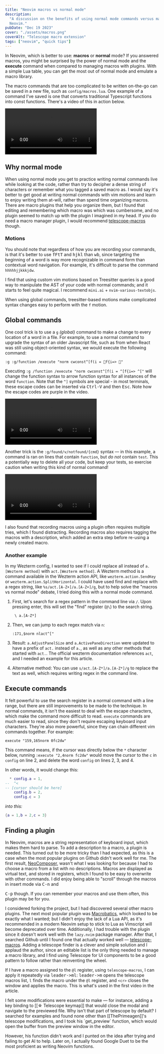 ```yaml
---
title: "Neovim macros vs normal mode"
description:
  "A discussion on the benefits of using normal mode commands versus macros in
  Neovim."
pubDate: "Dec 19 2023"
cover: "./assets/macros.png"
coverAlt: "Telescope macro extension"
tags: ["neovim", "quick tips"]
---
```



In Neovim, which is better to use: **macros** or **normal** mode? If you
answered macros, you might be surprised by the power of normal mode and the
**execute** command when compared to managing macros with plugins. With a simple
Lua table, you can get the most out of normal mode and emulate a macro library.

The macro commands that are too complicated to be written on-the-go can be saved
in a new file, such as `config/macros.lua`. One example of a command I've saved
is one that converts traditional Typescript functions into const functions.
There's a video of this in action below.

<video controls="" autoplay="" loop="true">
  <source src={macroVideo} type="video/webm" />
</video>

## Why normal mode

When using normal mode you get to practice writing normal commands live while
looking at the code, rather than try to decipher a dense string of characters or
remember what you tagged a saved macro as. I would say it's better to get good
at writing normal commands with vim motions and learn to enjoy writing them
at-will, rather than spend time organizing macros. There are macro plugins that
help you organize them, but I found that editing and remembering which macro was
which was cumbersome, and no plugin seemed to match up with the plugin I
imagined in my head. If you do need a macro manager plugin, I would recommend
[telescope-macros](https://github.com/svermeulen/vim-macrobatics) though.

### Motions

You should note that regardless of how you are recording your commands, is that
it's better to use <kbd>fFtT</kbd> and <kbd>hjkl</kbd> than <kbd>wb</kbd>, since
targeting the beginning of a word is way more recognizable in command form than
contextual word navigation. For example, it's difficult to parse the command
`hhhhhjjkkkjdw`.

I find that using custom vim motions based on Treesitter queries is a good way
to manipulate the AST of your code with normal commands; and it starts to feel
quite magical. I recommend `mini.ai` + `nvim-various-textobjs`.

When using global commands, treesitter-based motions make complicated syntax
changes easy to perform with the `f` motion.

## Global commands

One cool trick is to use a `g` _(global)_ command to make a change to every
location of a word in a file. For example, to use a normal command to upgrade
the syntax of an older Javascript file, such as from when React was still using
object-oriented syntax, we would execute the following command:

```vim
:g :g/function /execute "norm cwconst^[f(i = f{i=> "
```

Executing `:g /function /execute "norm cwconst^[f(i = ^[f{i=> ^["` will change
the function syntax to arrow function syntax for all instances of the word
`function`. Note that the `^]` symbols are special - in most terminals, these
escape codes can be inserted via <kbd>Ctrl-V</kbd> and then <kbd>Esc</kbd>. Note
how the escape codes are purple in the video.

<video controls="" autoplay="" loop="true">
  <source src={macroVideo2} type="video/webm" />
</video>

Another trick is the `:g/found/v/notfound/{cmd}` syntax &mdash; in this example,
a command is ran on lines that contain `function`, but _do not_ contain `test`.
This a potentially way to delete all your code, but keep your tests, so exercise
caution when writing this kind of normal command!

<video controls="" autoplay="" loop="true">
  <source src={globalVideo} type="video/webm" />
</video>

I also found that recording macros using a plugin often requires multiple tries,
which I found distracting. Recording macros also requires tagging the macros
with a description, which added an extra step before re-using a newly created
macro.

### Another example

In my Wezterm config, I wanted to see if I could replace all instead of
`a.[Wezterm method]` with `act.[Wezterm method]`. A Wezterm method is a command
available in the Wezterm action API, like `wezterm.action.SendKey` or
`wezterm.action.SplitHorizontal`. I could have used find and replace with a
regex string, like `%s/act.[A-Z+]/a.[A-Z+]/g`, but to help solve the "macros vs
normal mode" debate, I tried doing this with a normal mode command.

1. First, let's search for a regex pattern in the command line via `/`. Upon
   pressing enter, this will set the "find" register (`@\`) to the search
   string.

   ```regex
    \ a.[A-Z*]
   ```

1. Then, we can jump to each regex match via `n`:

   ```vim
   :171,$norm nlact^["
   ```

1. Result: `a.AdjustPanelSize` and `a.ActivePaneDirection` were updated to have
   a prefix of `act.` instead of `a.`, as well as any other methods that started
   with `act.`. The official wezterm documentation references `act`, and I
   needed an example for this article.

1. Alternative method: You can use `s/act.[A-Z*]/a.[A-Z*]/g` to replace the text
   as well, which requires writing regex in the command line.

## Execute commands

It felt powerful to use the search register in a normal command with a line
range, but there are still improvements to be made to the technique. In normal
commands, it isn't the easiest to deal with the escape characters, which make
the command more difficult to read. `execute` commands are much easier to read,
since they don't require escaping keyboard input characters. They're also more
powerful, since they can chain different vim commands together. For example:

```vim
execute "159,165norm 0fc2dw"
```

This command means, if the cursor was directly below the `*` character below,
running `:execute "2,4norm fc2dw"` would move the cursor to the `c` in `config`
on line 2, and delete the word `config` on lines 2, 3, and 4.

In other words, it would change this:

```lua annotate
  * config.a = 1,
--  ^<
-- [cursor should be here]
    config.b = 2,
    config.c = 3
```

_into this:_

```lua
{a = 1,b = 2,c = 3}
```

## Finding a plugin

In Neovim, macros are a string representation of keyboard input, which makes
them hard to parse. To add a description to a macro, a plugin is needed. This
turned out to be more tricky than I had expected, as this is a case when the
most popular plugins on Github didn't work well for me. The first result,
[NeoComposer](https://github.com/ecthelionvi/NeoComposer.nvim), wasn't what I
was looking for because I had to choose a macro from a list with no
descriptions. Macros are displayed as virtual text, and stored in registers,
which I found to be easy to overwrite with other commands. I did enjoy being
able to "scroll" through the macros in insert mode via <kbd>C-n</kbd> and

<kbd>C-p</kbd> though. If you can remember your macros and use them often, this plugin
may be for you.

I considered forking the project, but I had discovered several other macro
plugins. The next most popular plugin was
[Macrobatics](https://github.com/svermeulen/vim-macrobatics), which looked to be
exactly what I wanted; but I didn't enjoy the lack of a Lua API, as it's
recommended in a modern Neovim setup to stick to Lua as Vimscript will become
deprecated over time. Additionally, I had trouble with the plugin since it
doesn't work well with the `lazy.nvim` package manager. After that, I searched
Github until I found one that actually worked well —
[telescope-macros](https://github.com). Adding a telescope finder is a clever
and simple solution and I applaud the author, since an editable list is the only
thing needed to manage a macro library, and I find using Telescope for UI
components to be a good pattern to follow rather than reinventing the wheel.

If I have a macro assigned to the `@l` register, using `telescope-macros`, I can
apply it repeatedly via <kbd>leader->ml</kbd>: <kbd>leader->m</kbd> opens the
telescope macros list, `l` finds the macro under the `@l` register, and `<cr>`
closes the window and applies the macro. This is what's used in the first video
in the article.

<div class="hidden">
I felt some modifications were essential to make —  for instance, adding a key
binding to [[☆ Telescope keymap]] that would close the modal and navigate to the
previewed file. Why isn't that part of telescope by default? I searched for
examples and found none other than [[ThePrimeagen]]'s telescope modifications,
and I took his `get_preview` function, which would open the buffer from the
preview window in the editor.

However, his function didn't work and I punted on the idea after trying and
failing to get AI to help. Later on, I actually found Google Duet to be the most
proficient as writing Neovim functions.

</div>
